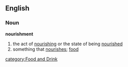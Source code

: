 ==English==
===Noun===
'''nourishment'''
#the act of [[nourishing]] or the state of being [[nourished]]
#something that [[nourishes]]; [[food]]

[[category:Food and Drink]]